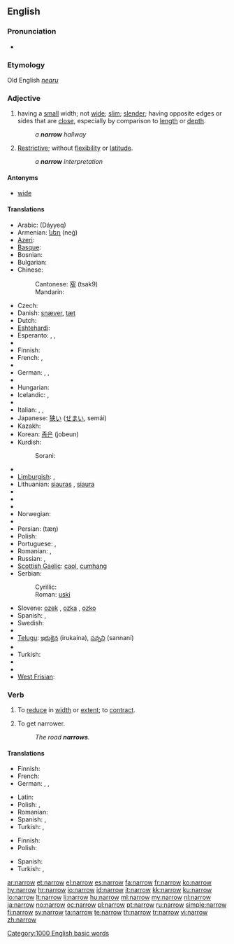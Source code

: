 ==English==

===Pronunciation===
* {{audio|en-us-narrow.ogg|Audio (US)}}
*: {{rhymes|ærəʊ}}

===Etymology===
Old English ''[[nearu]]''

===Adjective===
{{en-adj|narrow|er}}

# having a [[small]] width; not [[wide]]; [[slim]]; [[slender]]; having opposite edges or sides that are [[close]], especially by comparison to [[length]] or [[depth]].
#: ''a '''narrow''' hallway''
# {{figuratively}} [[restrictive|Restrictive]]; without [[flexibility]] or [[latitude]].
#: ''a '''narrow''' interpretation''

====Antonyms====
* [[wide]]

====Translations====
{{trans-top|having a small width}}
* Arabic: {{Arab|[[ضيق]]}} (Dáyyeq)
* Armenian: [[նեղ]] (neġ)
* [[Azeri]]: {{t-|az|dar|xs=Azeri}}
* [[Basque]]: {{t+|eu|estu|xs=Basque}}
* Bosnian: {{t-|bs|uski|m}}
* Bulgarian: {{t+|bg|тесен|tr=tesen}}
* Chinese:
*: Cantonese: [[窄]] (tsak9)
*: Mandarin: {{t-|cmn|窄|tr=zhǎi|sc=Hani}}
* Czech: {{t-|cs|úzký|m}}
* Danish: [[snæver]], [[tæt]]
* Dutch: {{t+|nl|nauw}}
* [[Eshtehardi]]: {{tø|esh|تینگ|tr=tinga|sc=fa-Arab}}
* Esperanto: {{t-|eo|streta|xs=Esperanto}},  {{t-|eo|mallarĝa|xs=Esperanto}},  {{t-|eo|malvasta|xs=Esperanto}}
* {{trreq|Estonian}}
* Finnish: {{t+|fi|kapea}}
* French: {{t+|fr|étroit|m}}, {{t+|fr|étroite|f}}
* {{trreq|Georgian}}
* German: {{t+|de|eng}}, {{t+|de|begrenzt}}, {{t+|de|schmal}}
* {{trreq|Greek}}
* Hungarian: {{t+|hu|szűk}}
* Icelandic: {{t+|is|þröngur}}, {{t+|is|þéttur}}
* {{trreq|Indonesian}}
* Italian: {{t+|it|stretto|m}}, {{t+|it|stretta|f}}, {{t-|it|angusto}}
* Japanese: [[狭い]] ([[せまい]], semái)
* Kazakh: {{t-|kk|тар|tr=tar|sc=Cyrl|xs=Kazakh}}
* Korean: [[좁은]] (jobeun)
* Kurdish:
*: Sorani: {{t|ku|ته‌سک|tr=task|sc=ku-Arab}}
{{trans-mid}}
* {{trreq|Lao}}
* [[Limburgish]]: {{t-|li|nej|xs=Limburgish}}, {{t|li|smaal|xs=Limburgish}}
* Lithuanian: [[siauras]] {{m}}, [[siaura]] {{f|n}}
* {{trreq|Macedonian}}
* {{trreq|Malay}}
* {{trreq|Malayalam}}
* Norwegian: {{t+|no|smal}}
* {{trreq|Occitan}}
* Persian: {{fa-Arab|[[تنگ|تَنگ]]}} (tæŋ)
* Polish: {{t+|pl|wąski|m}}
* Portuguese: {{t+|pt|estreito|m}}, {{t+|pt|estreita|f}}
* Romanian: {{t-|ro|strâmt}}, {{t-|ro|îngust}}
* Russian: {{t+|ru|узкий|m|tr=úzkij}}, {{t+|ru|узко|tr=úzko}}
* [[Scottish Gaelic]]: [[caol]], [[cumhang]]
* Serbian:
*: Cyrillic: {{t-|sr|уски|m|sc=Cyrl}}
*: Roman: [[uski#Serbian|uski]] {{m}}
* Slovene: [[ozek]] {{m}}, [[ozka]] {{f}}, [[ozko]] {{n}}
* Spanish: {{t+|es|estrecho|m}}, {{t+|es|angosto}}
* Swedish: {{t+|sv|trång}}
* {{trreq|Tamil}}
* [[Telugu]]: [[ఇరుకైన]] (irukaina), [[సన్నని]] (sannani)
* {{trreq|Thai}}
* Turkish: {{t+|tr|dar}}
* {{trreq|Ukrainian}}
* {{trreq|Vietnamese}}
* [[West Frisian]]: {{t-|fy|smel|xs=West Frisian}}
{{trans-bottom}}

===Verb===
{{en-verb}}

# {{transitive}} To [[reduce]] in [[width]] or [[extent]]; to [[contract]].
# {{intransitive}} To get narrower.
#: ''The road '''narrows'''.''

====Translations====
{{trans-top|to reduce in width or extent}}
* Finnish: {{t-|fi|kaventaa}}
* French: {{t+|fr|réduire}}
* German: {{t+|de|eng}},  {{t+|de|schlank}},  {{t+|de|schmal}}
{{trans-mid}}
* Latin: {{t|la|angusto}}
* Polish: {{t|pl|zawężać}},  {{t|pl|zwężać}}
* Romanian: {{t|ro|îngusta}}
* Spanish: {{t-|es|estrechar}},  {{t|es|angostar}}
* Turkish: {{t|tr|daralmak}},  {{t|tr|darlaşmak}}
{{trans-bottom}}

{{trans-top|to get narrower}}
* Finnish: {{t-|fi|kaventua}}
* Polish: {{t|pl|zwężać się}}
{{trans-mid}}
* Spanish: {{t|es|estrecharse}}
* Turkish: {{t|tr|daralmak}},  {{t|tr|darlaşmak}}
{{trans-bottom}}

[[Category:1000 English basic words]]

[[ar:narrow]]
[[et:narrow]]
[[el:narrow]]
[[es:narrow]]
[[fa:narrow]]
[[fr:narrow]]
[[ko:narrow]]
[[hy:narrow]]
[[hr:narrow]]
[[io:narrow]]
[[id:narrow]]
[[it:narrow]]
[[kk:narrow]]
[[ku:narrow]]
[[lo:narrow]]
[[lt:narrow]]
[[li:narrow]]
[[hu:narrow]]
[[ml:narrow]]
[[my:narrow]]
[[nl:narrow]]
[[ja:narrow]]
[[no:narrow]]
[[oc:narrow]]
[[pl:narrow]]
[[pt:narrow]]
[[ru:narrow]]
[[simple:narrow]]
[[fi:narrow]]
[[sv:narrow]]
[[ta:narrow]]
[[te:narrow]]
[[th:narrow]]
[[tr:narrow]]
[[vi:narrow]]
[[zh:narrow]]